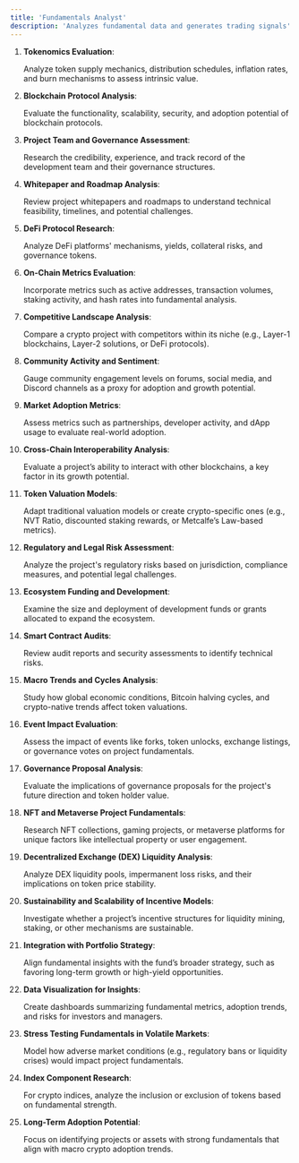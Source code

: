 ```yaml
---
title: 'Fundamentals Analyst'
description: 'Analyzes fundamental data and generates trading signals'
---
```


1. **Tokenomics Evaluation**:

    Analyze token supply mechanics, distribution schedules, inflation rates, and burn mechanisms to assess intrinsic value.

2. **Blockchain Protocol Analysis**:

    Evaluate the functionality, scalability, security, and adoption potential of blockchain protocols.

3. **Project Team and Governance Assessment**:

    Research the credibility, experience, and track record of the development team and their governance structures.

4. **Whitepaper and Roadmap Analysis**:

    Review project whitepapers and roadmaps to understand technical feasibility, timelines, and potential challenges.

5. **DeFi Protocol Research**:

    Analyze DeFi platforms' mechanisms, yields, collateral risks, and governance tokens.

6. **On-Chain Metrics Evaluation**:

    Incorporate metrics such as active addresses, transaction volumes, staking activity, and hash rates into fundamental analysis.

7. **Competitive Landscape Analysis**:

    Compare a crypto project with competitors within its niche (e.g., Layer-1 blockchains, Layer-2 solutions, or DeFi protocols).

8. **Community Activity and Sentiment**:

    Gauge community engagement levels on forums, social media, and Discord channels as a proxy for adoption and growth potential.

9. **Market Adoption Metrics**:

    Assess metrics such as partnerships, developer activity, and dApp usage to evaluate real-world adoption.

10. **Cross-Chain Interoperability Analysis**:

    Evaluate a project’s ability to interact with other blockchains, a key factor in its growth potential.

11. **Token Valuation Models**:

    Adapt traditional valuation models or create crypto-specific ones (e.g., NVT Ratio, discounted staking rewards, or Metcalfe’s Law-based metrics).

12. **Regulatory and Legal Risk Assessment**:

    Analyze the project's regulatory risks based on jurisdiction, compliance measures, and potential legal challenges.

13. **Ecosystem Funding and Development**:

    Examine the size and deployment of development funds or grants allocated to expand the ecosystem.

14. **Smart Contract Audits**:

    Review audit reports and security assessments to identify technical risks.

15. **Macro Trends and Cycles Analysis**:

    Study how global economic conditions, Bitcoin halving cycles, and crypto-native trends affect token valuations.

16. **Event Impact Evaluation**:

    Assess the impact of events like forks, token unlocks, exchange listings, or governance votes on project fundamentals.

17. **Governance Proposal Analysis**:

    Evaluate the implications of governance proposals for the project's future direction and token holder value.

18. **NFT and Metaverse Project Fundamentals**:

    Research NFT collections, gaming projects, or metaverse platforms for unique factors like intellectual property or user engagement.

19. **Decentralized Exchange (DEX) Liquidity Analysis**:

    Analyze DEX liquidity pools, impermanent loss risks, and their implications on token price stability.

20. **Sustainability and Scalability of Incentive Models**:

    Investigate whether a project’s incentive structures for liquidity mining, staking, or other mechanisms are sustainable.

21. **Integration with Portfolio Strategy**:

    Align fundamental insights with the fund’s broader strategy, such as favoring long-term growth or high-yield opportunities.

22. **Data Visualization for Insights**:

    Create dashboards summarizing fundamental metrics, adoption trends, and risks for investors and managers.

23. **Stress Testing Fundamentals in Volatile Markets**:

    Model how adverse market conditions (e.g., regulatory bans or liquidity crises) would impact project fundamentals.

24. **Index Component Research**:

    For crypto indices, analyze the inclusion or exclusion of tokens based on fundamental strength.

25. **Long-Term Adoption Potential**:

    Focus on identifying projects or assets with strong fundamentals that align with macro crypto adoption trends.
